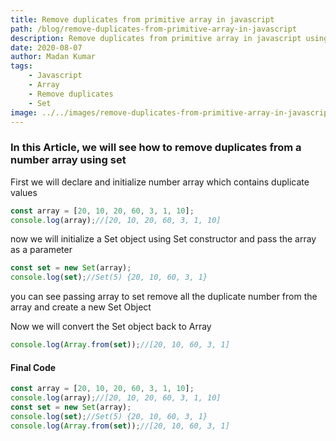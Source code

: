 ```yaml
---
title: Remove duplicates from primitive array in javascript
path: /blog/remove-duplicates-from-primitive-array-in-javascript
description: Remove duplicates from primitive array in javascript using Set
date: 2020-08-07
author: Madan Kumar
tags:
    - Javascript
    - Array
    - Remove duplicates
    - Set
image: ../../images/remove-duplicates-from-primitive-array-in-javascript.png
---
```


### In this Article, we will see how to remove duplicates from a number array using set

First we will declare and initialize number array which contains duplicate values


```javascript
const array = [20, 10, 20, 60, 3, 1, 10];
console.log(array);//[20, 10, 20, 60, 3, 1, 10]
```

now we will initialize a Set object using Set constructor and pass the array as a parameter

```javascript
const set = new Set(array);
console.log(set);//Set(5) {20, 10, 60, 3, 1}
```

you can see passing array to set remove all the duplicate number from the array and create a new Set Object

Now we will convert the Set object back to Array

```javascript
console.log(Array.from(set));//[20, 10, 60, 3, 1]
```

#### Final Code

```javascript
const array = [20, 10, 20, 60, 3, 1, 10];
console.log(array);//[20, 10, 20, 60, 3, 1, 10]
const set = new Set(array);
console.log(set);//Set(5) {20, 10, 60, 3, 1}
console.log(Array.from(set));//[20, 10, 60, 3, 1]
```